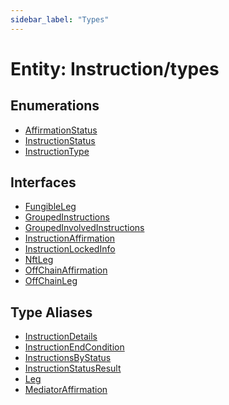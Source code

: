 ```yaml
---
sidebar_label: "Types"
---
```


# Entity: Instruction/types

## Enumerations

- [AffirmationStatus](enumerations/AffirmationStatus.mdx)
- [InstructionStatus](enumerations/InstructionStatus.mdx)
- [InstructionType](enumerations/InstructionType.mdx)

## Interfaces

- [FungibleLeg](interfaces/FungibleLeg.mdx)
- [GroupedInstructions](interfaces/GroupedInstructions.mdx)
- [GroupedInvolvedInstructions](interfaces/GroupedInvolvedInstructions.mdx)
- [InstructionAffirmation](interfaces/InstructionAffirmation.mdx)
- [InstructionLockedInfo](interfaces/InstructionLockedInfo.mdx)
- [NftLeg](interfaces/NftLeg.mdx)
- [OffChainAffirmation](interfaces/OffChainAffirmation.mdx)
- [OffChainLeg](interfaces/OffChainLeg.mdx)

## Type Aliases

- [InstructionDetails](type-aliases/InstructionDetails.mdx)
- [InstructionEndCondition](type-aliases/InstructionEndCondition.mdx)
- [InstructionsByStatus](type-aliases/InstructionsByStatus.mdx)
- [InstructionStatusResult](type-aliases/InstructionStatusResult.mdx)
- [Leg](type-aliases/Leg.mdx)
- [MediatorAffirmation](type-aliases/MediatorAffirmation.mdx)
